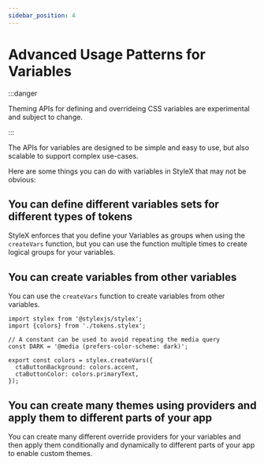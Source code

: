 ```yaml
---
sidebar_position: 4
---
```


# Advanced Usage Patterns for Variables

:::danger

Theming APIs for defining and overrideing CSS variables are experimental and
subject to change.

:::

The APIs for variables are designed to be simple and easy to use, but also
scalable to support complex use-cases.

Here are some things you can do with variables in StyleX that may not be
obvious:

## You can define different variables sets for different types of tokens

StyleX enforces that you define your Variables as groups when using the
`createVars` function, but you can use the function multiple times to create
logical groups for your variables.

## You can create variables from other variables

You can use the `createVars` function to create variables from other variables.

```tsx title="heroTokens.stylex.js"
import stylex from '@stylexjs/stylex';
import {colors} from './tokens.stylex';

// A constant can be used to avoid repeating the media query
const DARK = '@media (prefers-color-scheme: dark)';

export const colors = stylex.createVars({
  ctaButtonBackground: colors.accent,
  ctaButtonColor: colors.primaryText,
});
```

## You can create many themes using providers and apply them to different parts of your app

You can create many different override providers for your variables and then
apply them conditionally and dynamically to different parts of your app to
enable custom themes.
